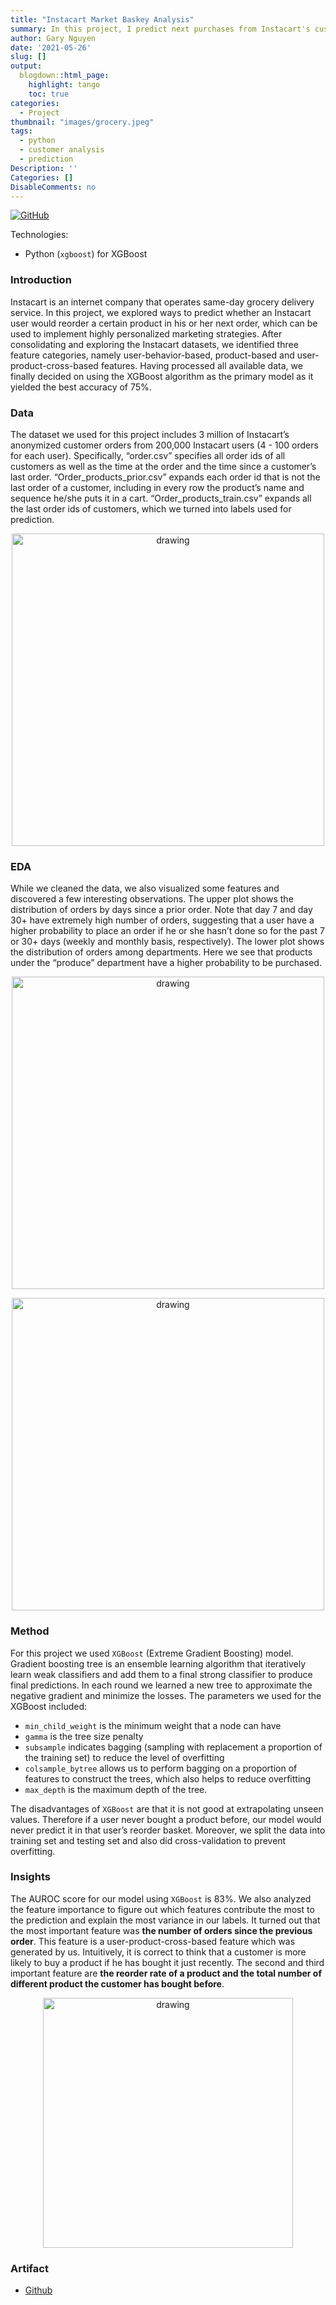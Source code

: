```yaml
---
title: "Instacart Market Baskey Analysis"
summary: In this project, I predict next purchases from Instacart's customer purchases data using XGBoost.
author: Gary Nguyen
date: '2021-05-26'
slug: []
output:
  blogdown::html_page:
    highlight: tango
    toc: true
categories:
  - Project
thumbnail: "images/grocery.jpeg"
tags:
  - python
  - customer analysis
  - prediction
Description: ''
Categories: []
DisableComments: no
---
```


[![GitHub](https://img.shields.io/badge/GitHub-View_on_GitHub-blue?logo=GitHub)](https://github.com/hnguyen1174/instacart-market-basket-analysis)

Technologies:

* Python (`xgboost`) for XGBoost

### Introduction

Instacart is an internet company that operates same-day grocery delivery service. In this project, we explored ways to predict whether an Instacart user would reorder a certain product in his or her next order, which can be used to implement highly personalized marketing strategies. After consolidating and exploring the Instacart datasets, we identified three feature categories, namely user-behavior-based, product-based and user-product-cross-based features. Having processed all available data, we finally decided on using the XGBoost algorithm as the primary model as it yielded the best accuracy of 75%.

### Data

The dataset we used for this project includes 3 million of Instacart’s anonymized customer orders from 200,000 Instacart users (4 - 100 orders for each user). Specifically, “order.csv” specifies all order ids of all customers as well as the time at the order and the time since a customer’s last order. “Order_products_prior.csv” expands each order id that is not the last order of a customer, including in every row the product’s name and sequence he/she puts it in a cart. “Order_products_train.csv” expands all the last order ids of customers, which we turned into labels used for prediction.

<p align="center">
  <img src="instacart_data_shape.png" alt="drawing" width="500"/>
</p>

### EDA

While we cleaned the data, we also visualized some features and discovered a few interesting observations. The upper plot shows the distribution of orders by days since a prior order. Note that day 7 and day 30+ have extremely high number of orders, suggesting that a user have a higher probability to place an order if he or she hasn’t done so for the past 7 or 30+ days (weekly and monthly basis, respectively). The lower plot shows the distribution of orders among departments. Here we see that products under the “produce” department have a higher probability to be purchased.

<p align="center">
  <img src="instacart_prior_order.png" alt="drawing" width="500"/>
</p>

<p align="center">
  <img src="instacart_order_by_dept.png" alt="drawing" width="500"/>
</p>

### Method

For this project we used `XGBoost` (Extreme Gradient Boosting) model. Gradient boosting tree is an ensemble learning algorithm that iteratively learn weak classifiers and add them to a final strong classifier to produce final predictions. In each round we learned a new tree to approximate the negative gradient and minimize the losses. The parameters we used for the XGBoost included:

* `min_child_weight` is the minimum weight that a node can have
* `gamma` is the tree size penalty
* `subsample` indicates bagging (sampling with replacement a proportion of the training set) to reduce the level of overfitting
* `colsample_bytree` allows us to perform bagging on a proportion of features to construct the trees, which also helps to reduce overfitting
* `max_depth` is the maximum depth of the tree. 

The disadvantages of `XGBoost` are that it is not good at extrapolating unseen values. Therefore if a user never bought a product before, our model would never predict it in that user’s reorder basket. Moreover, we split the data into training set and testing set and also did cross-validation to prevent overfitting.

### Insights

The AUROC score for our model using `XGBoost` is 83%. We also analyzed the feature importance to figure out which features contribute the most to the prediction and explain the most variance in our labels. It turned out that the most important feature was **the number of orders since the previous order**. This feature is a user-product-cross-based feature which was generated by us. Intuitively, it is correct to think that a customer is more likely to buy a product if he has bought it just recently. The second and third important feature are **the reorder rate of a product and the total number of different product the customer has bought before**. 

<p align="center">
  <img src="instacart_auc.png" alt="drawing" width="400"/>
</p>


### Artifact

* [Github](https://github.com/hnguyen1174/instacart-market-basket-analysis)

